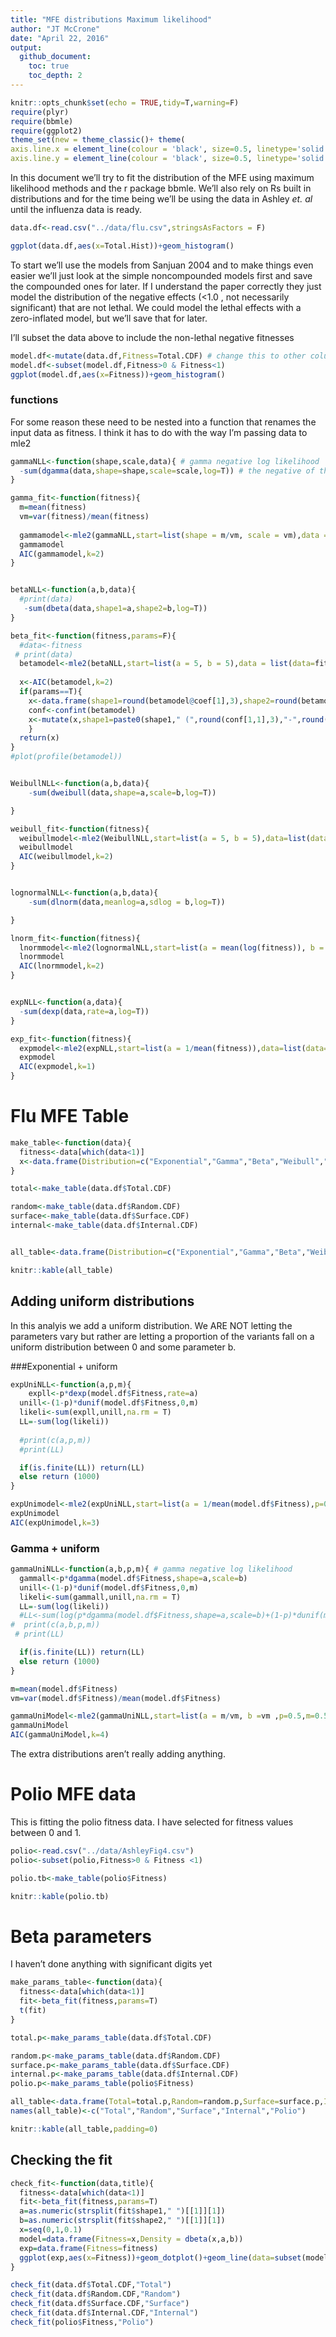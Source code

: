 ```yaml
---
title: "MFE distributions Maximum likelihood"
author: "JT McCrone"
date: "April 22, 2016"
output:
  github_document:
    toc: true
    toc_depth: 2
---
```


```r
knitr::opts_chunk$set(echo = TRUE,tidy=T,warning=F)
require(plyr)
require(bbmle)
require(ggplot2)
theme_set(new = theme_classic()+ theme(
axis.line.x = element_line(colour = 'black', size=0.5, linetype='solid'),
axis.line.y = element_line(colour = 'black', size=0.5, linetype='solid'))) # to make nice plots
```


In this document we'll try to fit the distribution of the MFE using maximum likelihood methods and the r package bbmle. We'll also rely on Rs built in distributions and for the time being we'll be using the data in Ashley _et. al_ until the influenza data is ready.

```r

data.df<-read.csv("../data/flu.csv",stringsAsFactors = F)

ggplot(data.df,aes(x=Total.Hist))+geom_histogram()
```

To start we'll use the models from Sanjuan 2004 and to make things even easier we'll just look at the simple noncompounded models first and save the compounded ones for later. If I understand the paper correctly they just model the distribution of the negative effects (<1.0 , not necessarily significant) that are not lethal. We could model the lethal effects with a zero-inflated model, but we'll save that for later.

I'll subset the data above to include the non-lethal negative fitnesses
```r
model.df<-mutate(data.df,Fitness=Total.CDF) # change this to other columns if you'd like to model those as well.
model.df<-subset(model.df,Fitness>0 & Fitness<1)
ggplot(model.df,aes(x=Fitness))+geom_histogram()
```

### functions

For some reason these need to be nested into a function that renames the input data as fitness. I think it has to do with the way I'm passing data to mle2
```r
gammaNLL<-function(shape,scale,data){ # gamma negative log likelihood
  -sum(dgamma(data,shape=shape,scale=scale,log=T)) # the negative of the sum of the prob of seeing the data give the shape and scale parameters. Log transform the probabilities
}

gamma_fit<-function(fitness){
  m=mean(fitness)
  vm=var(fitness)/mean(fitness)
  
  gammamodel<-mle2(gammaNLL,start=list(shape = m/vm, scale = vm),data = list(data=fitness))
  gammamodel
  AIC(gammamodel,k=2)
}


betaNLL<-function(a,b,data){
  #print(data)
   -sum(dbeta(data,shape1=a,shape2=b,log=T))
}

beta_fit<-function(fitness,params=F){
  #data<-fitness
 # print(data)
  betamodel<-mle2(betaNLL,start=list(a = 5, b = 5),data = list(data=fitness)) # start with 5 for a and b which visually matches the data. I have tried a number of starting points and this analysis is robust we get the same output each time. 
 
  x<-AIC(betamodel,k=2)
  if(params==T){
    x<-data.frame(shape1=round(betamodel@coef[1],3),shape2=round(betamodel@coef[2],3))
    conf<-confint(betamodel)
    x<-mutate(x,shape1=paste0(shape1," (",round(conf[1,1],3),"-",round(conf[1,2],3),")"),shape2=paste0(shape2," (",round(conf[2,1],3),"-",round(conf[2,2],3),")"))
    } 
  return(x)
}
#plot(profile(betamodel))


WeibullNLL<-function(a,b,data){
    -sum(dweibull(data,shape=a,scale=b,log=T))

}

weibull_fit<-function(fitness){
  weibullmodel<-mle2(WeibullNLL,start=list(a = 5, b = 5),data=list(data=fitness))  # start with 5 for a and b which visually matches the data.
  weibullmodel
  AIC(weibullmodel,k=2)
}


lognormalNLL<-function(a,b,data){
    -sum(dlnorm(data,meanlog=a,sdlog = b,log=T))

}

lnorm_fit<-function(fitness){
  lnormmodel<-mle2(lognormalNLL,start=list(a = mean(log(fitness)), b = sd(log(fitness))),data=list(data=fitness))
  lnormmodel
  AIC(lnormmodel,k=2)
}


expNLL<-function(a,data){
  -sum(dexp(data,rate=a,log=T))
}

exp_fit<-function(fitness){
  expmodel<-mle2(expNLL,start=list(a = 1/mean(fitness)),data=list(data=fitness))
  expmodel
  AIC(expmodel,k=1)
}

```


# Flu MFE Table

```r

make_table<-function(data){
  fitness<-data[which(data<1)]
  x<-data.frame(Distribution=c("Exponential","Gamma","Beta","Weibull","Lognormal"),AIC=c(exp_fit(fitness),gamma_fit(fitness),beta_fit(fitness),weibull_fit(fitness),lnorm_fit(fitness)))
}

total<-make_table(data.df$Total.CDF)

random<-make_table(data.df$Random.CDF)
surface<-make_table(data.df$Surface.CDF)
internal<-make_table(data.df$Internal.CDF)


all_table<-data.frame(Distribution=c("Exponential","Gamma","Beta","Weibull","Lognormal"),Total=total$AIC,Random=random$AIC,Surface=surface$AIC,Internal=internal$AIC)

knitr::kable(all_table)
```




## Adding uniform distributions

In this analyis we add a uniform distribution. We ARE NOT letting the parameters vary but rather are letting a proportion of the variants fall on a uniform distribution between 0 and some parameter b.


###Exponential + uniform

```r
expUniNLL<-function(a,p,m){
    expll<-p*dexp(model.df$Fitness,rate=a)
  unill<-(1-p)*dunif(model.df$Fitness,0,m)
  likeli<-sum(expll,unill,na.rm = T)
  LL=-sum(log(likeli))
  
  #print(c(a,p,m))
  #print(LL)

  if(is.finite(LL)) return(LL)
  else return (1000)
}

expUnimodel<-mle2(expUniNLL,start=list(a = 1/mean(model.df$Fitness),p=0.5,m=0.5),method="L-BFGS-B",lower=c(0,0,0),upper=c(100,1,1))
expUnimodel
AIC(expUnimodel,k=3)


```





### Gamma + uniform

```r
gammaUniNLL<-function(a,b,p,m){ # gamma negative log likelihood
  gammall<-p*dgamma(model.df$Fitness,shape=a,scale=b)
  unill<-(1-p)*dunif(model.df$Fitness,0,m)
  likeli<-sum(gammall,unill,na.rm = T)
  LL=-sum(log(likeli))
  #LL<-sum(log(p*dgamma(model.df$Fitness,shape=a,scale=b)+(1-p)*dunif(model.df$Fitness,0,m))) # the negative of the sum of the prob of seeing the data give the shape and scale parameters. Log transform the probabilities
#  print(c(a,b,p,m))
 # print(LL)

  if(is.finite(LL)) return(LL)
  else return (1000)
}

m=mean(model.df$Fitness)
vm=var(model.df$Fitness)/mean(model.df$Fitness)

gammaUniModel<-mle2(gammaUniNLL,start=list(a = m/vm, b =vm ,p=0.5,m=0.5),method="L-BFGS-B",lower=list(p=0,m=0),upper=list(p=1,m=1))
gammaUniModel
AIC(gammaUniModel,k=4)

```

 The extra distributions aren't really adding anything.



# Polio MFE data

This is fitting the polio fitness data. I have selected for fitness values between 0 and 1.
```r
polio<-read.csv("../data/AshleyFig4.csv")
polio<-subset(polio,Fitness>0 & Fitness <1)

polio.tb<-make_table(polio$Fitness)

knitr::kable(polio.tb)
```

# Beta parameters
I haven't done anything with significant digits yet

```r
make_params_table<-function(data){
  fitness<-data[which(data<1)]
  fit<-beta_fit(fitness,params=T)
  t(fit)
}

total.p<-make_params_table(data.df$Total.CDF)

random.p<-make_params_table(data.df$Random.CDF)
surface.p<-make_params_table(data.df$Surface.CDF)
internal.p<-make_params_table(data.df$Internal.CDF)
polio.p<-make_params_table(polio$Fitness)

all_table<-data.frame(Total=total.p,Random=random.p,Surface=surface.p,Internal=internal.p,Polio=polio.p)
names(all_table)<-c("Total","Random","Surface","Internal","Polio")

knitr::kable(all_table,padding=0)

```

## Checking the fit


```r
check_fit<-function(data,title){
  fitness<-data[which(data<1)]
  fit<-beta_fit(fitness,params=T)
  a=as.numeric(strsplit(fit$shape1," ")[[1]][1])
  b=as.numeric(strsplit(fit$shape2," ")[[1]][1])
  x=seq(0,1,0.1)
  model=data.frame(Fitness=x,Density = dbeta(x,a,b))
  exp=data.frame(Fitness=fitness)
  ggplot(exp,aes(x=Fitness))+geom_dotplot()+geom_line(data=subset(model,is.finite(Density)),aes(x=Fitness,y=Density),color='red')+xlab("Density")+ggtitle(title)+annotate("text",x=0.1,y=2,label=paste0("a = ",as.character(a)," : ", "b = ",as.character(b)))
}

check_fit(data.df$Total.CDF,"Total")
check_fit(data.df$Random.CDF,"Random")
check_fit(data.df$Surface.CDF,"Surface")
check_fit(data.df$Internal.CDF,"Internal")
check_fit(polio$Fitness,"Polio")

```